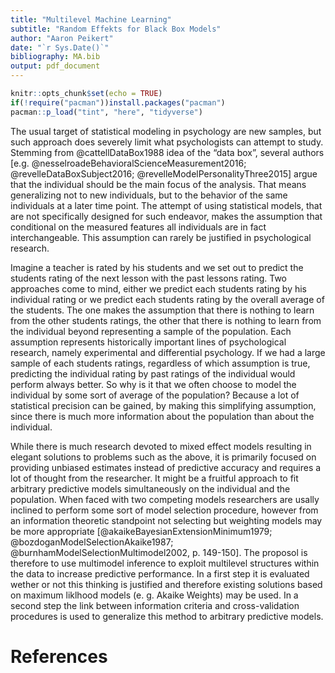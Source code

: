 ```yaml
---
title: "Multilevel Machine Learning"
subtitle: "Random Effekts for Black Box Models"
author: "Aaron Peikert"
date: "`r Sys.Date()`"
bibliography: MA.bib
output: pdf_document
---
```


```r
knitr::opts_chunk$set(echo = TRUE)
if(!require("pacman"))install.packages("pacman")
pacman::p_load("tint", "here", "tidyverse")
```

The usual target of statistical modeling in psychology are new samples, but such approach does severely limit what psychologists can attempt to study. Stemming from @cattellDataBox1988 idea of the "data box", several authors [e.g. @nesselroadeBehavioralScienceMeasurement2016; @revelleDataBoxSubject2016; @revelleModelPersonalityThree2015] argue that the individual should be the main focus of the analysis. That means generalizing not to new individuals, but to the behavior of the same individuals at a later time point. The attempt of using statistical models, that are not specifically designed for such endeavor, makes the assumption that conditional on the measured features all individuals are in fact interchangeable. This assumption can rarely be justified in psychological research.

Imagine a teacher is rated by his students and we set out to predict the  students rating of the next lesson with the past lessons rating. Two approaches come to mind, either we predict each students rating by his individual rating or we predict each students rating by the overall average of the students. The one makes the assumption that there is nothing to learn from the other students ratings, the other that there is nothing to learn from the individual beyond representing a sample of the population. Each assumption represents historically important lines of psychological research, namely experimental and differential psychology. If we had a large sample of each students ratings, regardless of which assumption is true, predicting the individual rating by past ratings of the individual would perform always better. So why is it that we often choose to model the individual by some sort of average of the population? Because a lot of statistical precision can be gained, by making this simplifying assumption, since there is much more information about the population than about the individual.

While there is much research devoted to mixed effect models resulting in elegant solutions to problems such as the above, it is primarily focused on providing unbiased estimates instead of predictive accuracy and requires a lot of thought from the researcher. It might be a fruitful approach to fit arbitrary predictive models simultaneously on the individual and the population. When faced with two competing models researchers are usally inclined to perform some sort of model selection procedure, however from an information theoretic standpoint not selecting but weighting models may be more appropriate [@akaikeBayesianExtensionMinimum1979; @bozdoganModelSelectionAkaike1987; @burnhamModelSelectionMultimodel2002, p. 149-150]. The proposol is therefore to use multimodel inference to exploit multilevel structures within the data to increase predictive performance. In a first step it is evaluated wether or not this thinking is justified and therefore existing solutions based on maximum liklhood models (e. g. Akaike Weights) may be used. In a second step the link between information criteria and cross-validation procedures is used to generalize this method to arbitrary predictive models.

# References
